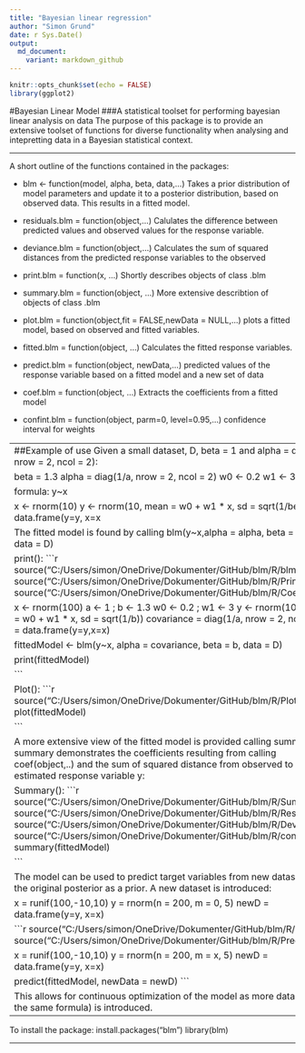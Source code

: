 ```yaml
---
title: "Bayesian linear regression"
author: "Simon Grund"
date: r Sys.Date()
output: 
  md_document:
    variant: markdown_github
---
```


```r
knitr::opts_chunk$set(echo = FALSE)
library(ggplot2)
```

#Bayesian Linear Model
###A statistical toolset for performing bayesian linear analysis on data
The purpose of this package is to provide an extensive toolset of functions for diverse functionality when analysing and intepretting data in a Bayesian statistical context. 

------------------------------------------------------------------------------

A short outline of the functions contained in the packages:

* blm <- function(model, alpha, beta, data,...) 
  Takes a prior distribution of model parameters and update it to a posterior
  distribution, based on observed data. This results in a fitted model.

* residuals.blm = function(object,...)
  Calulates the difference between predicted values and observed values for the response variable.

* deviance.blm = function(object,...)
  Calculates the sum of squared distances from the predicted response variables to the observed

* print.blm = function(x, ...) 
  Shortly describes objects of class .blm

* summary.blm = function(object, ...)
  More extensive describtion of objects of class .blm

* plot.blm = function(object,fit = FALSE,newData = NULL,...)
  plots a fitted model, based on observed and fitted variables.

* fitted.blm = function(object, ...)
  Calculates the fitted response variables.

* predict.blm = function(object, newData,...)
  predicted values of the response variable based on a fitted model and a new set of data

* coef.blm = function(object, ...)
  Extracts the coefficients from a fitted model

* confint.blm = function(object, parm=0, level=0.95,...)
  confidence interval for weights 

------------------------------------------------------------------------------
##Example of use
Given a small dataset, D, beta = 1 and alpha = diag(1, nrow = 2, ncol = 2):

beta = 1.3
alpha = diag(1/a, nrow = 2, ncol = 2)
w0 <- 0.2
w1 <- 3

formula:
y~x

x <- rnorm(10)
y <- rnorm(10, mean = w0 + w1 * x, sd = sqrt(1/beta))
D = data.frame(y=y, x=x

The fitted model is found by calling
blm(y~x,alpha = alpha, beta = beta, data = D)

print():
```r
source("C:/Users/simon/OneDrive/Dokumenter/GitHub/blm/R/blm.R")
source("C:/Users/simon/OneDrive/Dokumenter/GitHub/blm/R/Print.R")
source("C:/Users/simon/OneDrive/Dokumenter/GitHub/blm/R/Coef.R")

x <- rnorm(100)
a <- 1 ; b <- 1.3
w0 <- 0.2 ; w1 <- 3
y <- rnorm(100, mean = w0 + w1 * x, sd = sqrt(1/b))
covariance = diag(1/a, nrow = 2, ncol = 2)
D = data.frame(y=y,x=x)

fittedModel <- blm(y~x, alpha = covariance, beta = b, data = D)


print(fittedModel)

```

Plot():
```r
source("C:/Users/simon/OneDrive/Dokumenter/GitHub/blm/R/Plot.R")
plot(fittedModel)

```

A more extensive view of the fitted model is provided calling summary. The summary demonstrates the coefficients resulting from calling coef(object,..) and the sum of squared distance from observed to estimated response variable y:

Summary():
```r
source("C:/Users/simon/OneDrive/Dokumenter/GitHub/blm/R/Summary.R")
source("C:/Users/simon/OneDrive/Dokumenter/GitHub/blm/R/Residuals.R")
source("C:/Users/simon/OneDrive/Dokumenter/GitHub/blm/R/Deviance.R")
source("C:/Users/simon/OneDrive/Dokumenter/GitHub/blm/R/confint.R")
summary(fittedModel)

```

The model can be used to predict target variables from new datasets, using the original posterior as a prior. A new dataset is introduced:

x = runif(100,-10,10)
y = rnorm(n = 200, m = 0, 5)
newD = data.frame(y=y, x=x)

```r
source("C:/Users/simon/OneDrive/Dokumenter/GitHub/blm/R/Fitted.R")
source("C:/Users/simon/OneDrive/Dokumenter/GitHub/blm/R/Predict.R")

x = runif(100,-10,10)
y = rnorm(n = 200, m = x, 5)
newD = data.frame(y=y, x=x)

predict(fittedModel, newData = newD)
```

This allows for continuous optimization of the model as more data (under the same formula) is introduced.

------------------------------------------------------------------------------

To install the package:
install.packages("blm")
library(blm)

------------------------------------------------------------------------------

